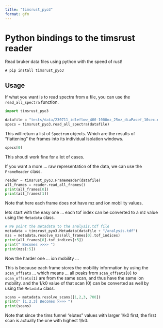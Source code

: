 ```yaml
---
title: "timsrust_pyo3"
format: gfm
---
```


# Python bindings to the timsrust reader

Read bruker data files using python with the speed of rust!

```shell
# pip install timsrust_pyo3
```

## Usage

If what you want is to read spectra from a file, you can use the `read_all_spectra` function.

```python
import timsrust_pyo3

datafile = "tests/data/230711_idleflow_400-1000mz_25mz_diaPasef_10sec.d"
specs = timsrust_pyo3.read_all_spectra(datafile)
```

This will return a list of `Spectrum` objects. Which are the results of "flattening" the frames
into its individual isolation windows.

```python
specs[0]
```

This shoudl work fine for a lot of cases.

If you want a more ... raw representation of the data, we can use the `FrameReader` class.


```python
reader = timsrust_pyo3.FrameReader(datafile)
all_frames = reader.read_all_frames()
print(all_frames[0])
print(all_frames[1])
```

Note that here each frame does not have mz and ion mobility values.

lets start with the easy one ... each tof index can be converted
to a mz value using the `Metadata` class.

```python
# We point the metadata to the analysis.tdf file
metadata = timsrust_pyo3.Metadata(datafile + "/analysis.tdf")
mzs = metadata.resolve_mzs(all_frames[0].tof_indices)
print(all_frames[0].tof_indices[:5])
print(" Becomes >>>> ")
print(mzs[:5])
```

Now the harder one ... ion mobility ...

This is because each frame stores the mobility information by using
the `scan_offsets` ... which means ... all peaks from `scan_offsets[0]`
to `scan_offsets[1]` are from the same scan, and thus have the same
ion mobility. and the 1/k0 value of that scan (0) can be converted
as well by using the `Metadata` class.

```python
scans = metadata.resolve_scans([1,2,3, 700])
print(" [1,2,3] Becomes >>>> ")
print(scans)
```

Note that since the tims funnel "elutes" values with larger 1/k0 first,
the first scan is actually the one with highest 1/k0.
